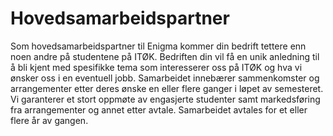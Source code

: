 # Hovedsamarbeidspartner


<Cookie />

Som hovedsamarbeidspartner til Enigma kommer din bedrift tettere enn noen andre på studentene på ITØK. Bedriften din vil få en unik anledning til å bli kjent med spesifikke tema som interesserer oss på ITØK og hva vi ønsker oss i en eventuell jobb. Samarbeidet innebærer sammenkomster og arrangementer etter deres ønske en eller flere ganger i løpet av semesteret. Vi garanterer et stort oppmøte av engasjerte studenter samt markedsføring fra arrangementer og annet etter avtale. Samarbeidet avtales for et eller flere år av gangen.



